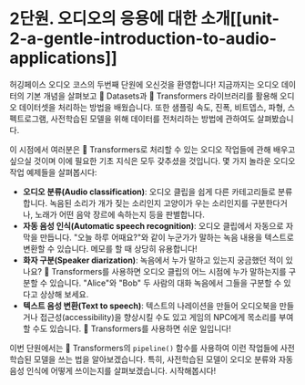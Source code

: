 # 2단원. 오디오의 응용에 대한 소개[[unit-2-a-gentle-introduction-to-audio-applications]]

허깅페이스 오디오 코스의 두번째 단원에 오신것을 환영합니다! 지금까지는 오디오 데이터의 기본 개념을 살펴보고 🤗 Datasets과 🤗 Transformers 라이브러리를 활용해 오디오 데이터셋을 처리하는 방법을 배웠습니다. 또한 샘플링 속도, 진폭, 비트뎁스, 파형, 스펙트로그램, 사전학습된 모델을 위해 데이터를 전처리하는 방법에 관하여도 살펴봤습니다. 

이 시점에서 여러분은 🤗 Transformers로 처리할 수 있는 오디오 작업들에 관해 배우고 싶으실 것이며 이에 필요한 기초 지식은 모두 갖추셨을 것입니다. 몇 가지 놀라운 오디오 작업 예제들을 살펴봅시다:

* **오디오 분류(Audio classification)**: 오디오 클립을 쉽게 다른 카테고리들로 분류합니다. 녹음된 소리가 개가 짖는 소리인지 고양이가 우는 소리인지를 구분한다거나, 노래가 어떤 음악 장르에 속하는지 등을 판별합니다.
* **자동 음성 인식(Automatic speech recognition)**: 오디오 클립에서 자동으로 자막을 만듭니다. "오늘 하루 어때요?"와 같이 누군가가 말하는 녹음 내용을 텍스트로 변환할 수 있습니다. 메모를 할 때 상당히 유용합니다!
* **화자 구분(Speaker diarization)**: 녹음에서 누가 말하고 있는지 궁금했던 적이 있나요? 🤗 Transformers를 사용하면 오디오 클립의 어느 시점에 누가 말하는지를 구분할 수 있습니다. "Alice"와 "Bob" 두 사람의 대화 녹음에서 그들을 구분할 수 있다고 상상해 보세요.
* **텍스트 음성 변환(Text to speech)**: 텍스트의 나레이션을 만들어 오디오북을 만들거나 접근성(accessibility)을 향상시킬 수도 있고 게임의 NPC에게 목소리를 부여할 수도 있습니다. 🤗 Transformers를 사용하면 쉬운 일입니다!

이번 단원에서는 🤗 Transformers의 `pipeline()` 함수를 사용하여 이런 작업들에 사전학습된 모델을 쓰는 법을 알아보겠습니다.
특히, 사전학습된 모델이 오디오 분류와 자동 음성 인식에 어떻게 쓰이는지를 살펴보겠습니다.
시작해봅시다!
